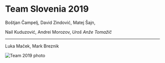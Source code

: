 # Team Slovenia 2019
Boštjan Čampelj, David Zindović, Matej Šajn,

Nail Kuduzović, Andrei Morozov, _Uroš Anže Tomažič_

---
Luka Maček, Mark Breznik

![Team 2019 photo](img/2019.jpg)

